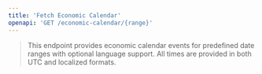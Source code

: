 ```yaml
---
title: 'Fetch Economic Calendar'
openapi: 'GET /economic-calendar/{range}'
---
```


> This endpoint provides economic calendar events for predefined date ranges with optional language support. All times are provided in both UTC and localized formats.
